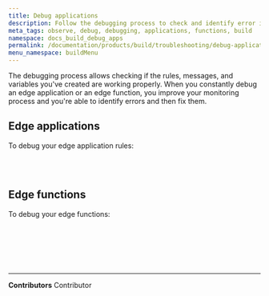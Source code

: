 ```yaml
---
title: Debug applications
description: Follow the debugging process to check and identify error in your applications.
meta_tags: observe, debug, debugging, applications, functions, build
namespace: docs_build_debug_apps
permalink: /documentation/products/build/troubleshooting/debug-applications/
menu_namespace: buildMenu
---
```



The debugging process allows checking if the rules, messages, and variables you've created are working properly. When you constantly debug an edge application or an edge function, you improve your monitoring process and you're able to identify errors and then fix them.


## Edge applications

To debug your edge application rules:

<LinkButton outlined link="/en/documentation/products/guides/debug-rules/" label="debug rules created with rules engine" variant="secondary" /> <br></br>

## Edge functions

To debug your edge functions:

<LinkButton outlined link="/en/documentation/products/guides/debugging-functions-data-stream/" label="debug edge functions on Data Stream" variant="secondary" /> <br></br>

<LinkButton outlined link="/en/documentation/products/guides/debugging-functions-graphql/" label="debug functions using graphql api" variant="secondary" /> <br></br>



---


**Contributors** <ContributorList>Contributor</ContributorList>
